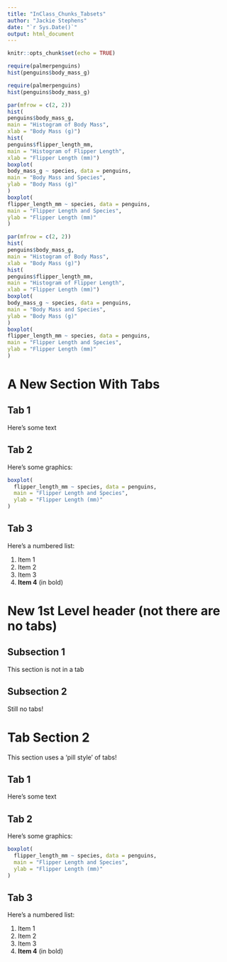 ```yaml
---
title: "InClass_Chunks_Tabsets"
author: "Jackie Stephens"
date: "`r Sys.Date()`"
output: html_document
---
```


```r
knitr::opts_chunk$set(echo = TRUE)
```

```r
require(palmerpenguins)
hist(penguins$body_mass_g)
```

```r
require(palmerpenguins)
hist(penguins$body_mass_g)
```

```r
par(mfrow = c(2, 2))
hist(
penguins$body_mass_g,
main = "Histogram of Body Mass",
xlab = "Body Mass (g)")
hist(
penguins$flipper_length_mm,
main = "Histogram of Flipper Length",
xlab = "Flipper Length (mm)")
boxplot(
body_mass_g ~ species, data = penguins,
main = "Body Mass and Species",
ylab = "Body Mass (g)"
)
boxplot(
flipper_length_mm ~ species, data = penguins,
main = "Flipper Length and Species",
ylab = "Flipper Length (mm)"
)
```


```r
par(mfrow = c(2, 2))
hist(
penguins$body_mass_g,
main = "Histogram of Body Mass",
xlab = "Body Mass (g)")
hist(
penguins$flipper_length_mm,
main = "Histogram of Flipper Length",
xlab = "Flipper Length (mm)")
boxplot(
body_mass_g ~ species, data = penguins,
main = "Body Mass and Species",
ylab = "Body Mass (g)"
)
boxplot(
flipper_length_mm ~ species, data = penguins,
main = "Flipper Length and Species",
ylab = "Flipper Length (mm)"
)
```

# A New Section With Tabs {.tabset}

## Tab 1

Here's some text

## Tab 2

Here's some graphics:

```r
boxplot(
  flipper_length_mm ~ species, data = penguins,
  main = "Flipper Length and Species",
  ylab = "Flipper Length (mm)"
)

```

## Tab 3

Here's a numbered list:

1. Item 1
1. Item 2
1. Item 3
1. **Item 4** (in bold)

# New 1st Level header (not there are no tabs)


## Subsection 1

This section is not in a tab

## Subsection 2

Still no tabs!

# Tab Section 2 {.tabset .tabset-pills}

This section uses a 'pill style' of tabs!

## Tab 1

Here's some text

## Tab 2

Here's some graphics:

```r
boxplot(
  flipper_length_mm ~ species, data = penguins,
  main = "Flipper Length and Species",
  ylab = "Flipper Length (mm)"
)

```

## Tab 3

Here's a numbered list:

1. Item 1
1. Item 2
1. Item 3
1. **Item 4** (in bold)



